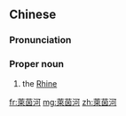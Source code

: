 {{also|莱茵河}}
==Chinese==
{{zh-forms|s=莱茵河}}

===Pronunciation===
{{zh-pron
|m=Láiyīn Hé
|c=loi4 jan1 ho4
|cat=pn
}}

===Proper noun===
{{zh-proper noun}}

# the [[Rhine]]

[[fr:萊茵河]]
[[mg:萊茵河]]
[[zh:萊茵河]]